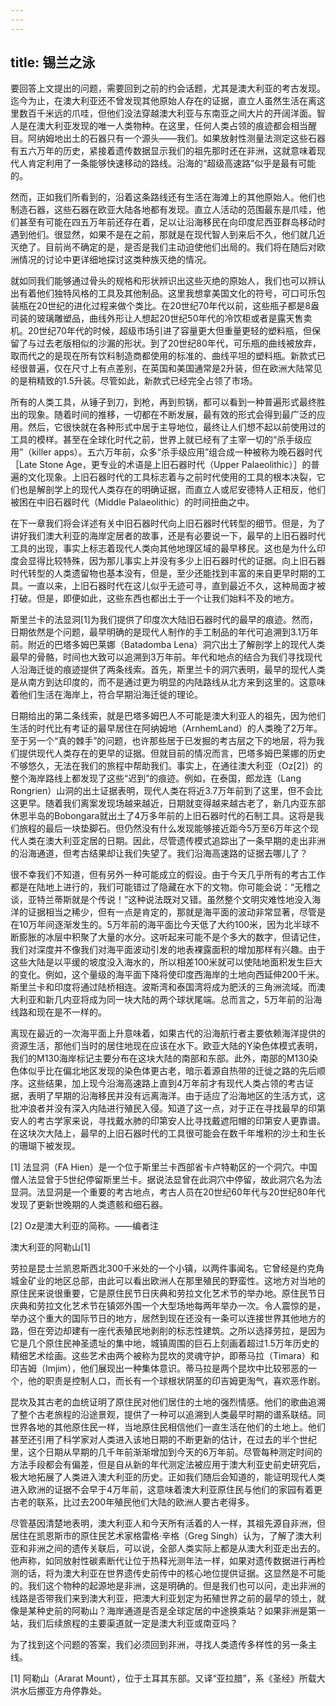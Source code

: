 ```yaml
---
---
---
```

title: 锡兰之泳
---




要回答上文提出的问题，需要回到之前的约会话题，尤其是澳大利亚的考古发现。迄今为止，在澳大利亚还不曾发现其他原始人存在的证据，直立人虽然生活在离这里数百千米远的爪哇，但他们没法穿越澳大利亚与东南亚之间大片的开阔洋面。智人是在澳大利亚发现的唯一人类物种。在这里，任何人类占领的痕迹都会相当醒目。阿纳姆地出土的石器只有一个源头——我们。如果放射性测量法测定这些石器有五六万年的历史，紧接着遗传数据显示我们的祖先那时还在非洲，这就意味着现代人肯定利用了一条能够快速移动的路线。沿海的“超级高速路”似乎是最有可能的。

然而，正如我们所看到的，沿着这条路线还有生活在海滩上的其他原始人。他们也制造石器，这些石器在欧亚大陆各地都有发现。直立人活动的范围最东是爪哇，他们甚至有可能在四五万年前还存在着，足以让沿海移民在向印度尼西亚群岛移动时遇到他们。很显然，如果不是在之前，那就是在现代智人到来后不久，他们就几近灭绝了。目前尚不确定的是，是否是我们主动迫使他们出局的。我们将在随后对欧洲情况的讨论中更详细地探讨这类种族灭绝的情况。

就如同我们能够通过骨头的规格和形状辨识出这些灭绝的原始人，我们也可以辨认出有着他们独特风格的工具及其他制品。这里我想拿美国文化的符号，可口可乐包装瓶在20世纪的进化过程来做个类比。在20世纪70年代以前，这些瓶子都是8盎司装的玻璃雕塑品，曲线外形让人想起20世纪50年代的冷饮柜或者是露天售卖机。20世纪70年代的时候，超级市场引进了容量更大但重量更轻的塑料瓶，但保留了与过去老版相似的沙漏的形状。到了20世纪80年代，可乐瓶的曲线被放弃，取而代之的是现在所有饮料制造商都使用的标准的、曲线平坦的塑料瓶。新款式已经很普遍，仅在尺寸上有点差别，在英国和美国通常是2升装，但在欧洲大陆常见的是稍精致的1.5升装。尽管如此，新款式已经完全占领了市场。

所有的人类工具，从锤子到刀，到枪，再到煎锅，都可以看到一种普遍形式最终胜出的现象。随着时间的推移，一切都在不断发展，最有效的形式会得到最广泛的应用。然后，它很快就在各种形式中居于主导地位，最终让人们想不起以前使用过的工具的模样。甚至在全球化时代之前，世界上就已经有了主宰一切的“杀手级应用”（killer apps）。五六万年前，众多“杀手级应用”组合成一种被称为晚石器时代［Late Stone Age，更专业的术语是上旧石器时代（Upper Palaeolithic）］的普遍的文化现象。上旧石器时代的工具标志着与之前时代使用的工具的根本决裂，它们也是解剖学上的现代人类存在的明确证据，而直立人或尼安德特人正相反，他们被困在中旧石器时代（Middle Palaeolithic）的时间扭曲之中。

在下一章我们将会详述有关中旧石器时代向上旧石器时代转型的细节。但是，为了讲好我们澳大利亚的海岸定居者的故事，还是有必要说一下，最早的上旧石器时代工具的出现，事实上标志着现代人类向其他地理区域的最早移民。这也是为什么印度会显得比较特殊，因为那儿事实上并没有多少上旧石器时代的证据。向上旧石器时代转型的人类遗留物也基本没有，但是，至少还能找到丰富的来自更早时期的工具。一直以来，上旧石器时代在这儿似乎无迹可寻，直到最近不久，这种局面才被打破。但是，即便如此，这些东西也都出土于一个让我们始料不及的地方。

斯里兰卡的法显洞[1]为我们提供了印度次大陆旧石器时代的最早的痕迹。然而，日期依然是个问题，最早明确的是现代人制作的手工制品的年代可追溯到3.1万年前。附近的巴塔多姆巴莱娜（Batadomba Lena）洞穴出土了解剖学上的现代人类最早的骨骼，时间也大致可以追溯到3万年前。年代和地点的结合为我们寻找现代人沿海迁徙的痕迹提供了两条线索。首先，斯里兰卡的洞穴表明，最早的现代人类是从南方到达印度的，而不是通过更为明显的内陆路线从北方来到这里的。这意味着他们生活在海岸上，符合早期沿海迁徙的理论。

日期给出的第二条线索，就是巴塔多姆巴人不可能是澳大利亚人的祖先，因为他们生活的时代比有考证的最早居住在阿纳姆地（ArnhemLand）的人类晚了2万年。至于另一个“真的棘手”的问题，也许那些居于已发掘的考古层之下的地层，将为我们提供现代人类存在的更早的证据。但就目前的情况而言，巴塔多姆巴莱娜的历史不够悠久，无法在我们的旅程中帮助我们。事实上，在通往澳大利亚（Oz[2]）的整个海岸路线上都发现了这些“迟到”的痕迹。例如，在泰国，郎龙连（Lang Rongrien）山洞的出土证据表明，现代人类在将近3.7万年前到了这里，但不会比这更早。随着我们离案发现场越来越近，日期就变得越来越古老了，新几内亚东部休恩半岛的Bobongara就出土了4万多年前的上旧石器时代的石制工具。这将是我们旅程的最后一块垫脚石。但仍然没有什么发现能够接近距今5万至6万年这个现代人类在澳大利亚定居的日期。因此，尽管遗传模式追踪出了一条早期的走出非洲的沿海通道，但考古结果却让我们失望了。我们沿海高速路的证据去哪儿了？

很不幸我们不知道，但有另外一种可能成立的假设。由于今天几乎所有的考古工作都是在陆地上进行的，我们可能错过了隐藏在水下的文物。你可能会说：“无稽之谈，亚特兰蒂斯就是个传说！”这种说法既对又错。虽然整个文明灾难性地没入海洋的证据相当之稀少，但有一点是肯定的，那就是海平面的波动非常显著，尽管是在10万年间逐渐发生的。5万年前的海平面比今天低了大约100米，因为北半球不断膨胀的冰层中积聚了大量的水分。这听起来可能不是个多大的数字，但请记住，我们对深度并不像我们对海平面波动引发的地表裸露面积的增加那样有兴趣。由于这些大陆是以平缓的坡度没入海水的，所以相差100米就可以使陆地面积发生巨大的变化。例如，这个量级的海平面下降将使印度西海岸的土地向西延伸200千米。斯里兰卡和印度将通过陆桥相连。波斯湾和泰国湾将成为肥沃的三角洲流域。而澳大利亚和新几内亚将成为同一块大陆的两个球状尾端。总而言之，5万年前的沿海线路和现在是不一样的。

离现在最近的一次海平面上升意味着，如果古代的沿海航行者主要依赖海洋提供的资源生活，那他们当时的居住地现在应该在水下。欧亚大陆的Y染色体模式表明，我们的M130海岸标记主要分布在这块大陆的南部和东部。此外，南部的M130染色体似乎比在偏北地区发现的染色体更古老，暗示着源自热带的迁徙之路的先后顺序。这些结果，加上现今沿海高速路上直到4万年前才有现代人类占领的考古证据，表明了早期的沿海移民并没有远离海洋。由于适应了沿海地区的生活方式，这批冲浪者并没有深入内陆进行殖民入侵。知道了这一点，对于正在寻找最早的印第安人的考古学家来说，寻找戴水肺的印第安人比寻找戴遮阳帽的印第安人更靠谱。在这块次大陆上，最早的上旧石器时代的工具很可能会在数千年堆积的沙土和生长的珊瑚下被发现。

[1] 法显洞（FA Hien）是一个位于斯里兰卡西部省卡卢特勒区的一个洞穴。中国僧人法显曾于5世纪停留斯里兰卡。据说法显曾在此洞穴中停留，故此洞穴名为法显洞。法显洞是一个重要的考古地点，考古人员在20世纪60年代与20世纪80年代发现了更新世晚期的人类遗骸和细石器。



[2] Oz是澳大利亚的简称。——编者注





澳大利亚的阿勒山[1]


劳拉是昆士兰凯恩斯西北300千米处的一个小镇，以两件事闻名。它曾经是约克角城金矿业的地区总部，由此可以看出欧洲人在那里殖民的野蛮性。这地方对当地的原住民来说很重要，它是原住民节日庆典和劳拉文化艺术节的举办地。原住民节日庆典和劳拉文化艺术节在镇郊外围一个大型场地每两年举办一次。令人震惊的是，举办这个重大的国际节日的地方，居然到现在还没有一条可以连接世界其他地方的路，但在旁边却建有一座代表殖民地剥削的标志性建筑。之所以选择劳拉，是因为它是几个原住民神圣遗址的集中地，城镇周围的巨石上刻画着超过1.5万年历史的精细艺术绘画。这些艺术由两个被称为昆坎的灵魂守护，即蒂马拉（Timara）和印吉姆（Imjim），他们展现出一种集体意识。蒂马拉是两个昆坎中比较邪恶的一个，他的职责是控制人口，而长有一个球根状阴茎的印吉姆更淘气，喜欢恶作剧。

昆坎及其古老的血统证明了原住民对他们居住的土地的强烈情感。他们的歌曲追溯了整个古老旅程的沿途景观，提供了一种可以追溯到人类最早时期的谱系联结。同世界各地的其他原住民一样，当地原住民相信他们一直生活在他们的土地上。他们甚至还引用了科学家对人类进入该地日期的不断更新的估计，在过去的半个世纪里，这个日期从早期的几千年前渐渐增加到今天的6万年前。尽管每种测定时间的方法手段都会有偏差，但是自从新的年代测定法被应用于澳大利亚史前史研究后，极大地拓展了人类进入澳大利亚的历史。正如我们随后会知道的，能证明现代人类进入欧洲的证据不会早于4万年前，这意味着澳大利亚原住民与他们的家园有着更古老的联系，比过去200年殖民他们大陆的欧洲人要古老得多。

尽管基因清楚地表明，澳大利亚人和今天所有活着的人一样，其祖先源自非洲，但居住在凯恩斯市的原住民艺术家格雷格·辛格（Greg Singh）认为，了解了澳大利亚和非洲之间的遗传关联后，可以说，全部人类实际上都是从澳大利亚走出去的。他声称，如同放射性碳素断代让位于热释光测年法一样，如果对遗传数据进行再检测的话，将为澳大利亚在世界遗传史前传中的核心地位提供证据。这显然是不可能的。我们这个物种的起源地是非洲，这是明确的。但是我们也可以问，走出非洲的线路是否带我们来到澳大利亚，把澳大利亚划定为拓殖世界之前的最早的领土，就像是某种史前的阿勒山？海岸通道是否是全球定居的中途换乘站？如果非洲是第一站，我们后续旅程的主要渠道就一定是澳大利亚或南亚吗？

为了找到这个问题的答案，我们必须回到非洲，寻找人类遗传多样性的另一条主线。

[1] 阿勒山（Ararat Mount），位于土耳其东部。又译“亚拉腊”，系《圣经》所载大洪水后挪亚方舟停靠处。